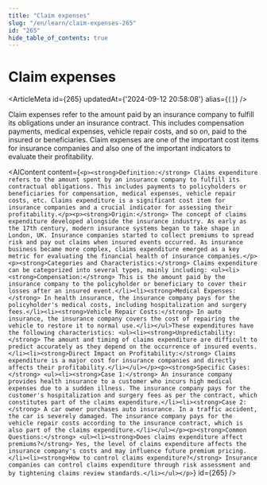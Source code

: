 ```yaml
---
title: "Claim expenses"
slug: "/en/learn/claim-expenses-265"
id: "265"
hide_table_of_contents: true
---
```



# Claim expenses

<ArticleMeta id={265} updatedAt={'2024-09-12 20:58:08'} alias={`[]`} />
<div className='border-solid border-b border-t-0 my-4 border-[var(--ifm-color-gray-300)]' />

Claim expenses refer to the amount paid by an insurance company to fulfill its obligations under an insurance contract. This includes compensation payments, medical expenses, vehicle repair costs, and so on, paid to the insured or beneficiaries. Claim expenses are one of the important cost items for insurance companies and also one of the important indicators to evaluate their profitability.

<AIContent content={`<p><strong>Definition:</strong> Claims expenditure refers to the amount spent by an insurance company to fulfill its contractual obligations. This includes payments to policyholders or beneficiaries for compensation, medical expenses, vehicle repair costs, etc. Claims expenditure is a significant cost item for insurance companies and a crucial indicator for assessing their profitability.</p><p><strong>Origin:</strong> The concept of claims expenditure developed alongside the insurance industry. As early as the 17th century, modern insurance systems began to take shape in London, UK. Insurance companies started to collect premiums to spread risk and pay out claims when insured events occurred. As insurance business became more complex, claims expenditure emerged as a key metric for evaluating the financial health of insurance companies.</p><p><strong>Categories and Characteristics:</strong> Claims expenditure can be categorized into several types, mainly including: <ul><li><strong>Compensation:</strong> This is the amount paid by the insurance company to the policyholder or beneficiary to cover their losses after an insured event.</li><li><strong>Medical Expenses:</strong> In health insurance, the insurance company pays for the policyholder's medical costs, including hospitalization and surgery fees.</li><li><strong>Vehicle Repair Costs:</strong> In auto insurance, the insurance company covers the cost of repairing the vehicle to restore it to normal use.</li></ul>These expenditures have the following characteristics: <ul><li><strong>Unpredictability:</strong> The amount and timing of claims expenditure are difficult to predict accurately as they depend on the occurrence of insured events.</li><li><strong>Direct Impact on Profitability:</strong> Claims expenditure is a major cost for insurance companies and directly affects their profitability.</li></ul></p><p><strong>Specific Cases:</strong> <ul><li><strong>Case 1:</strong> An insurance company provides health insurance to a customer who incurs high medical expenses due to a sudden illness. The insurance company pays for the customer's hospitalization and surgery fees as per the contract, which constitutes part of the claims expenditure.</li><li><strong>Case 2:</strong> A car owner purchases auto insurance. In a traffic accident, the car is severely damaged. The insurance company pays for the vehicle repair costs according to the insurance contract, which is also part of the claims expenditure.</li></ul></p><p><strong>Common Questions:</strong> <ul><li><strong>Does claims expenditure affect premiums?</strong> Yes, the level of claims expenditure affects the insurance company's costs and may influence future premium pricing.</li><li><strong>How to control claims expenditure?</strong> Insurance companies can control claims expenditure through risk assessment and by tightening claims review standards.</li></ul></p>`} id={265} />
